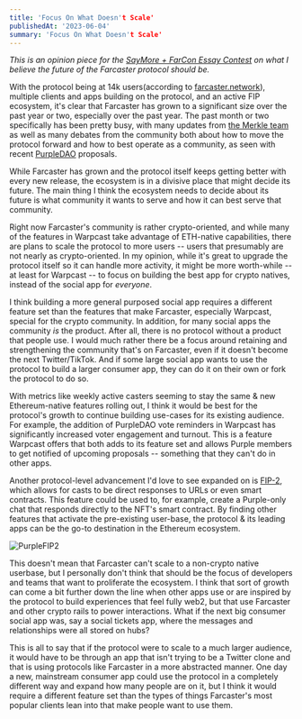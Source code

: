 ```yaml
---
title: 'Focus On What Doesn't Scale'
publishedAt: '2023-06-04'
summary: 'Focus On What Doesn't Scale'
---
```


*This is an opinion piece for the [SayMore + FarCon Essay Contest](https://saymore.tv/contest) on what I believe the future of the Farcaster protocol should be.* 

With the protocol being at 14k users(according to [farcaster.network](https://farcaster.network)), multiple clients and apps building on the protocol, and an active FIP ecosystem, it's clear that Farcaster has grown to a significant size over the past year or two, especially over the past year. The past month or two specifically has been pretty busy, with many updates from [the Merkle team](https://merklemanufactory.com/) as well as many debates from the community both about how to move the protocol forward and how to best operate as a community, as seen with recent [PurpleDAO](https://purple.construction) proposals. 

While Farcaster has grown and the protocol itself keeps getting better with every new release, the ecosystem is in a divisive place that might decide its future. The main thing I think the ecosystem needs to decide about its future is what community it wants to serve and how it can best serve that community.

Right now Farcaster's community is rather crypto-oriented, and while many of the features in Warpcast take advantage of ETH-native capabilities, there are plans to scale the protocol to more users -- users that presumably are not nearly as crypto-oriented. In my opinion, while it's great to upgrade the protocol itself so it can handle more activity, it might be more worth-while -- at least for Warpcast -- to focus on building the best app for crypto natives, instead of the social app for *everyone*.

I think building a more general purposed social app requires a different feature set than the features that make Farcaster, especially Warpcast, special for the crypto community. In addition, for many social apps the community *is* the product. After all, there is no protocol without a product that people use. I would much rather there be a focus around retaining and strengthening the community that's on Farcaster, even if it doesn't become the next Twitter/TikTok. And if some large social app wants to use the protocol to build a larger consumer app, they can do it on their own or fork the protocol to do so.

With metrics like weekly active casters seeming to stay the same & new Ethereum-native features rolling out, I think it would be best for the protocol's growth to continue building use-cases for its existing audience. For example, the addition of PurpleDAO vote reminders in Warpcast has significantly increased voter engagement and turnout. This is a feature Warpcast offers that both adds to its feature set and allows Purple members to get notified of upcoming proposals -- something that they can't do in other apps. 

Another protocol-level advancement I'd love to see expanded on is [FIP-2](https://github.com/farcasterxyz/protocol/discussions/71), which allows for casts to be direct responses to URLs or even smart contracts. This feature could be used to, for example, create a Purple-only chat that responds directly to the NFT's smart contract. By finding other features that activate the pre-existing user-base, the protocol & its leading apps can be the go-to destination in the Ethereum ecosystem.

![PurpleFIP2](https://res.cloudinary.com/dz3c2rl2o/image/upload/v1704142857/media/PurpleFIP2.jpg)

This doesn't mean that Farcaster can't scale to a non-crypto native userbase, but I personally don't think that should be the focus of developers and teams that want to proliferate the ecosystem. I think that sort of growth can come a bit further down the line when other apps use or are inspired by the protocol to build experiences that feel fully web2, but that use Farcaster and other crypto rails to power interactions. What if the next big consumer social app was, say a social tickets app, where the messages and relationships were all stored on hubs? 

This is all to say that if the protocol were to scale to a much larger audience, it would have to be through an app that isn't trying to be a Twitter clone and that is using protocols like Farcaster in a more abstracted manner. One day a new, mainstream consumer app could use the protocol in a completely different way and expand how many people are on it, but I think it would require a different feature set than the types of things Farcaster's most popular clients lean into that make people want to use them.